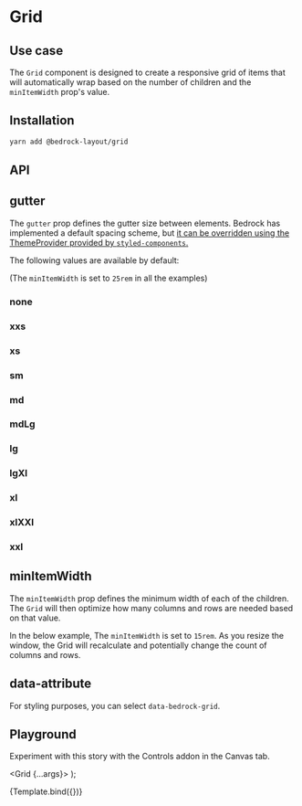 

<Meta title="Spacer Components/Grid" component={Grid} />

# Grid

## Use case

The `Grid` component is designed to create a responsive grid of items that will automatically wrap based on the number of children and the `minItemWidth` prop's value.

## Installation

```bash
yarn add @bedrock-layout/grid
```

## API

<Story name="API" argTypes={argTypes} />

<ArgsTable story="API" />

## gutter

The `gutter` prop defines the gutter size between elements. Bedrock has implemented a default spacing scheme, but [it can be overridden using the ThemeProvider provided by `styled-components`.](/docs/spacing--page#integrating-with-your-design-system)

The following values are available by default:

(The `minItemWidth` is set to `25rem` in all the examples)

<Canvas withToolbar withSource="open">
  <Story name="gutter">
    <h3>none</h3>
    <Grid gutter="none" minItemWidth="25rem">
      <Box />
      <Box />
      <Box />
    </Grid>
    <h3>xxs</h3>
    <Grid gutter="xxs" minItemWidth="25rem">
      <Box />
      <Box />
      <Box />
    </Grid>
    <h3>xs</h3>
    <Grid gutter="xs" minItemWidth="25rem">
      <Box />
      <Box />
      <Box />
    </Grid>
    <h3>sm</h3>
    <Grid gutter="sm" minItemWidth="25rem">
      <Box />
      <Box />
      <Box />
    </Grid>
    <h3>md</h3>
    <Grid gutter="md" minItemWidth="25rem">
      <Box />
      <Box />
      <Box />
    </Grid>
    <h3>mdLg</h3>
    <Grid gutter="mdLg" minItemWidth="25rem">
      <Box />
      <Box />
      <Box />
    </Grid>
    <h3>lg</h3>
    <Grid gutter="lg" minItemWidth="25rem">
      <Box />
      <Box />
      <Box />
    </Grid>
    <h3>lgXl</h3>
    <Grid gutter="lgXl" minItemWidth="25rem">
      <Box />
      <Box />
      <Box />
    </Grid>
    <h3>xl</h3>
    <Grid gutter="xl" minItemWidth="25rem">
      <Box />
      <Box />
      <Box />
    </Grid>
    <h3>xlXXl</h3>
    <Grid gutter="xlXXl" minItemWidth="25rem">
      <Box />
      <Box />
      <Box />
    </Grid>
    <h3>xxl</h3>
    <Grid gutter="xxl" minItemWidth="25rem">
      <Box />
      <Box />
      <Box />
    </Grid>
  </Story>
</Canvas>

## minItemWidth

The `minItemWidth` prop defines the minimum width of each of the children. The `Grid` will then optimize how many columns and rows are needed based on that value.

In the below example, The `minItemWidth` is set to `15rem`. As you resize the window, the Grid will recalculate and potentially change the count of columns and rows.

<Canvas withToolbar withSource="open">
  <Story name="minItemWidth">
    <Grid gutter="lg" minItemWidth="15rem">
      <Box />
      <Box />
      <Box />
      <Box />
      <Box />
      <Box />
      <Box />
      <Box />
    </Grid>
  </Story>
</Canvas>

## data-attribute

For styling purposes, you can select `data-bedrock-grid`.

## Playground

Experiment with this story with the Controls addon in the Canvas tab.

  <Grid {...args}>
    <Box />
    <Box />
    <Box />
    <Box />
    <Box />
    <Box />
    <Box />
    <Box />
  </Grid>
);

<Canvas withToolbar>
  <Story
    name="Playground"
    args={{ minItemWidth: "20rem", gutter: "lg" }}
    argTypes={argTypes}
  >
    {Template.bind({})}
  </Story>
</Canvas>

<ArgsTable story="Playground" />
